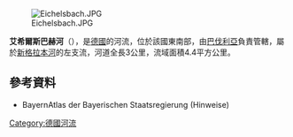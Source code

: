 {{Expand language|1=de|time=2020-08-24T12:39:59+00:00}}

{{Coord|49.86010|N|9.20285|E|display=title}}
[[Image:Eichelsbach.JPG|right]]

'''艾希爾斯巴赫河'''（{{lang-de|Eichelsbach}}），是[[德國|德國]]的河流，位於該國東南部，由[[巴伐利亞|巴伐利亞]]負責管轄，屬於[[新格拉本河_(美因河支流)|新格拉本河]]的左支流，河道全長3公里，流域面積4.4平方公里。

==參考資料==
* BayernAtlas der Bayerischen Staatsregierung (Hinweise)

{{Germany-geo-stub}}
[[Category:德國河流|Category:德國河流]]